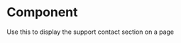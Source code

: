 
<Meta
  title="Components/Organisms/AcfSupportContactSection"
  component={AcfSupportContactSection}
/>

# Component

Use this to display the support contact section on a page

<Canvas>
  <Story name="Component">
    <AcfSupportContactSection
      heading="Need expert help?"
      copy="You can contact us via any of the following"
      items={[
        {
          title: 'Support phone number:',
          linkType: 'tel',
          link: '630.543.3747'
        },
        {
          title: 'Support email:',
          linkType: 'email',
          link: 'support@dicksondata.com'
        },
        {
          title: '',
          linkType: 'chat',
          link: 'Chat  now'
        }
      ]}
    />
  </Story>
</Canvas>
